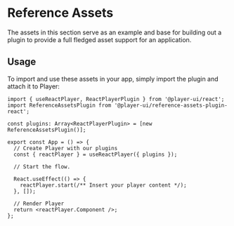 
<Meta title="Reference Assets/Intro" />

# Reference Assets

The assets in this section serve as an example and base for building out a plugin to provide a full fledged asset support for an application.

## Usage

To import and use these assets in your app, simply import the plugin and attach it to Player:

```tsx
import { useReactPlayer, ReactPlayerPlugin } from '@player-ui/react';
import ReferenceAssetsPlugin from '@player-ui/reference-assets-plugin-react';

const plugins: Array<ReactPlayerPlugin> = [new ReferenceAssetsPlugin()];

export const App = () => {
  // Create Player with our plugins
  const { reactPlayer } = useReactPlayer({ plugins });

  // Start the flow.

  React.useEffect(() => {
    reactPlayer.start(/** Insert your player content */);
  }, []);

  // Render Player
  return <reactPlayer.Component />;
};
```